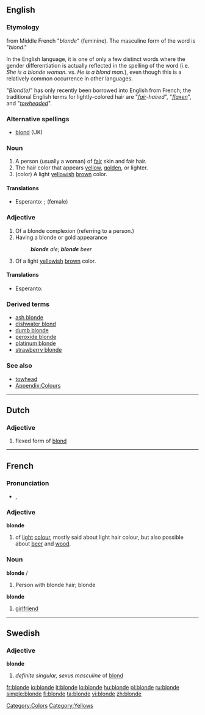==English==

===Etymology===
from Middle French "''blonde''" (feminine). The masculine form of the word is "''blond''."

In the English language, it is one of only a few distinct words where the gender differentiation is actually reflected in the spelling of the word (i.e. ''She is a blonde woman.'' vs. ''He is a blond man.''), even though this is a relatively common occurrence in other languages.

"''Blond(e)''" has only recently been borrowed into English from French; the traditional English terms for lightly-colored hair are "''[[fair]]-haired''", "''[[flaxen]]''", and "''[[towhead|towheaded]]''".

===Alternative spellings===
* [[blond]] (UK)

===Noun===
{{en-noun}}

# A person (usually a woman) of [[fair]] skin and fair hair.
# The hair color that appears [[yellow]], [[golden]], or lighter.
# (color) A light [[yellow]]ish [[brown]] color.
#: {{color panel|F8E8A7}}

====Translations====
{{trans-top|a person}}
* Esperanto: {{t|eo|blondulo}}; {{t|eo|blondulino}} (female)
{{trans-mid}}
{{trans-bottom}}
{{trans-top|a hair color}}
{{trans-mid}}
{{trans-bottom}}
{{trans-top|a light yellowish color}}
{{trans-mid}}
{{trans-bottom}}

===Adjective===
{{en-adj|blonder|blondest|more}}

# Of a blonde complexion (referring to a person.)
# Having a blonde or gold appearance
#: '''''blonde''' ale''; '''''blonde''' beer''
# {{color}} Of a light [[yellow]]ish [[brown]] color.

====Translations====
{{trans-top|of a blonde complexion}}
* Esperanto: {{t|eo|blonda}}
{{trans-mid}}
{{trans-bottom}}
{{trans-top|having a blonde or gold appearance}}
{{trans-mid}}
{{trans-bottom}}
{{trans-top|of a light brown color}}
{{trans-mid}}
{{trans-bottom}}

===Derived terms===
* [[ash blonde]]
* [[dishwater blond]]
* [[dumb blonde]]
* [[peroxide blonde]]
* [[platinum blonde]]
* [[strawberry blonde]]

===See also===
* [[towhead]]
* [[Appendix:Colours]]

[[Category:Colors]]
[[Category:Yellows]]

----

==Dutch==

===Adjective===
{{infl|nl|adjective}}

# flexed form of [[blond]]

----

==French==

===Pronunciation===
* {{IPA|lang=fr|/blɔ̃d/}}, {{SAMPA|lang=fr|/blO~d/}}

===Adjective===
'''blonde''' {{f}}

# of [[light]] [[colour]], mostly said about light hair colour, but also possible about [[beer]] and [[wood]].

===Noun===
'''blonde''' {{m}}/{{f}}

# Person with blonde hair; blonde
'''blonde''' {{f}}
# {{Canada|slang|lang=fr}} [[girlfriend]]

----

==Swedish==

===Adjective===
'''blonde'''

# ''definite singular, sexus masculine'' of [[blond#Swedish|blond]]

[[fr:blonde]]
[[io:blonde]]
[[it:blonde]]
[[lo:blonde]]
[[hu:blonde]]
[[pl:blonde]]
[[ru:blonde]]
[[simple:blonde]]
[[fi:blonde]]
[[ta:blonde]]
[[vi:blonde]]
[[zh:blonde]]